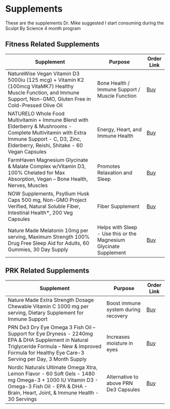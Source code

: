 # Supplements
These are the supplements Dr. Mike suggested I start consuming during the Sculpt By Science 4 month program

## Fitness Related Supplements
| Supplement | Purpose | Order Link |
| ----------- | ----------- | ----------- |
| NatureWise Vegan Vitamin D3 5000iu (125 mcg) + Vitamin K2 (100mcg VitaMK7) Healthy Muscle Function, and Immune Support, Non-GMO, Gluten Free in Cold-Pressed Olive Oil | Bone Health / Immune Support / Muscle Function | [Buy](https://www.amazon.com/gp/product/B09K4Q68H9/ref=ppx_yo_dt_b_asin_title_o03_s00?ie=UTF8&amp;psc=1&_encoding=UTF8&tag=justdanotes-20&linkCode=ur2&linkId=b84fe88bd6b49f82960a1d90e7c8c471&camp=1789&creative=9325) |
| NATURELO Whole Food Multivitamin + Immune Blend with Elderberry & Mushrooms - Complete Multivitamin with Extra Immune Support - C, D3, Zinc, Elderberry, Reishi, Shitake - 60 Vegan Capsules | Energy, Heart, and Immune Health | [Buy](https://www.amazon.com/gp/product/B094NY91P2/ref=ppx_yo_dt_b_asin_title_o00_s00?ie=UTF8&amp&psc=1&_encoding=UTF8&tag=justdanotes-20&linkCode=ur2&linkId=1abfd77f6549bb8e896b631e946ee99b&camp=1789&creative=9325) |
| FarmHaven Magnesium Glycinate & Malate Complex w/Vitamin D3, 100% Chelated for Max Absorption, Vegan – Bone Health, Nerves, Muscles | Promotes Relaxation and Sleep | [Buy](https://www.amazon.com/gp/product/B0855JG69W/ref=ppx_yo_dt_b_asin_title_o05_s00?ie=UTF8&amp&psc=1&_encoding=UTF8&tag=justdanotes-20&linkCode=ur2&linkId=34e6fb9c4479aea802469938b70eff3a&camp=1789&creative=9325) |
| NOW Supplements, Psyllium Husk Caps 500 mg, Non-GMO Project Verified, Natural Soluble Fiber, Intestinal Health*, 200 Veg Capsules | Fiber Supplement | [Buy](https://www.amazon.com/gp/product/B005P0XUAM/ref=ppx_yo_dt_b_asin_title_o01_s00?ie=UTF8&amp;psc=1&_encoding=UTF8&tag=justdanotes-20&linkCode=ur2&linkId=1432470d3afbe02b9f68558629b874b3&camp=1789&creative=9325) |
| Nature Made Melatonin 10mg per serving, Maximum Strength 100% Drug Free Sleep Aid for Adults, 60 Gummies, 30 Day Supply | Helps with Sleep - Use this or the Magnesium Glycinate Supplement | [Buy](https://www.amazon.com/gp/product/B085V5TX3L/ref=ppx_yo_dt_b_asin_title_o04_s00?ie=UTF8&amp;psc=1&_encoding=UTF8&tag=justdanotes-20&linkCode=ur2&linkId=1df1b54732863b9f11b1cfce2a6f0c66&camp=1789&creative=9325) |

## PRK Related Supplements
| Supplement | Purpose | Order Link |
| ----------- | ----------- | ----------- |
| Nature Made Extra Strength Dosage Chewable Vitamin C 1000 mg per serving, Dietary Supplement for Immune Support | Boost immune system during recovery | [Buy](https://www.amazon.com/dp/B08FNG91XM/ref=redir_mobile_desktop) |
| PRN De3 Dry Eye Omega 3 Fish Oil –Support for Eye Dryness - 2240mg EPA & DHA Supplement in Natural Triglyceride Formula – New & Improved Formula for Healthy Eye Care-3 Serving per Day, 3 Month Supply | Increases moisture in eyes | [Buy](https://www.amazon.com/De3-Dry-Eye-Omega-Benefits/dp/B07ZFX66M9/ref=sr_1_1_sspa) |
| Nordic Naturals Ultimate Omega Xtra, Lemon Flavor - 60 Soft Gels - 1480 mg Omega-3 + 1000 IU Vitamin D3 - Omega-3 Fish Oil - EPA & DHA - Brain, Heart, Joint, & Immune Health - 30 Servings | Alternative to above PRN De3 Capsules | [Buy](https://www.amazon.com/gp/product/B005SV2SCO/ref=ppx_yo_dt_b_asin_title_o00_s01?ie=UTF8&psc=1) |